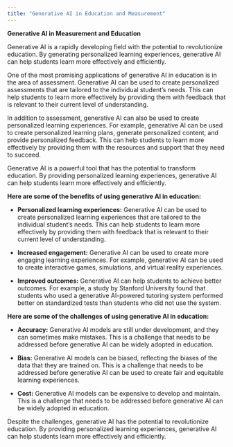 ---
title: "Generative AI in Education and Measurement"
---

**Generative AI in Measurement and Education**

Generative AI is a rapidly developing field with the potential to revolutionize education. By generating personalized learning experiences, generative AI can help students learn more effectively and efficiently.

One of the most promising applications of generative AI in education is in the area of assessment. Generative AI can be used to create personalized assessments that are tailored to the individual student's needs. This can help students to learn more effectively by providing them with feedback that is relevant to their current level of understanding.

In addition to assessment, generative AI can also be used to create personalized learning experiences. For example, generative AI can be used to create personalized learning plans, generate personalized content, and provide personalized feedback. This can help students to learn more effectively by providing them with the resources and support that they need to succeed.

Generative AI is a powerful tool that has the potential to transform education. By providing personalized learning experiences, generative AI can help students learn more effectively and efficiently.

**Here are some of the benefits of using generative AI in education:**

-   **Personalized learning experiences:** Generative AI can be used to create personalized learning experiences that are tailored to the individual student's needs. This can help students to learn more effectively by providing them with feedback that is relevant to their current level of understanding.

-   **Increased engagement:** Generative AI can be used to create more engaging learning experiences. For example, generative AI can be used to create interactive games, simulations, and virtual reality experiences.

-   **Improved outcomes:** Generative AI can help students to achieve better outcomes. For example, a study by Stanford University found that students who used a generative AI-powered tutoring system performed better on standardized tests than students who did not use the system.

**Here are some of the challenges of using generative AI in education:**

-   **Accuracy:** Generative AI models are still under development, and they can sometimes make mistakes. This is a challenge that needs to be addressed before generative AI can be widely adopted in education.

-   **Bias:** Generative AI models can be biased, reflecting the biases of the data that they are trained on. This is a challenge that needs to be addressed before generative AI can be used to create fair and equitable learning experiences.

-   **Cost:** Generative AI models can be expensive to develop and maintain. This is a challenge that needs to be addressed before generative AI can be widely adopted in education.

Despite the challenges, generative AI has the potential to revolutionize education. By providing personalized learning experiences, generative AI can help students learn more effectively and efficiently.
